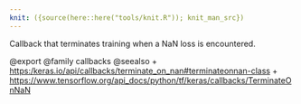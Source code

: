 ```yaml
---
knit: ({source(here::here("tools/knit.R")); knit_man_src})
---
```

Callback that terminates training when a NaN loss is encountered.

@export
@family callbacks
@seealso
+ <https:/keras.io/api/callbacks/terminate_on_nan#terminateonnan-class>
+ <https://www.tensorflow.org/api_docs/python/tf/keras/callbacks/TerminateOnNaN>
